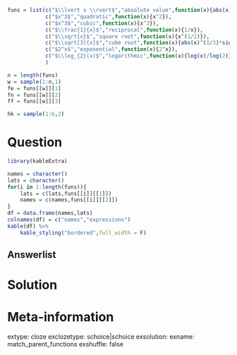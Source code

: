 ```r
funs = list(c("$\\lvert x \\rvert$","absolute value",function(x){abs(x)}),
            c("$x^2$","quadratic",function(x){x^2}),
            c("$x^3$","cubic",function(x){x^3}),
            c("$\\frac{1}{x}$","reciprocal",function(x){1/x}),
            c("$\\sqrt{x}$","square root",function(x){x^(1/2)}),
            c("$\\sqrt[3]{x}$","cube root",function(x){abs(x)^(1/3)*sign(x)}),
            c("$2^x$","exponential",function(x){2^x}),
            c("$\\log_{2}(x)$","logarithmic",function(x){log(x)/log(2)})
            )

n = length(funs)
w = sample(1:n,1)
fe = funs[[w]][1]
fn = funs[[w]][2]
ff = funs[[w]][3]

hk = sample(1:6,2)

```

Question
========

```r
library(kableExtra)

names = character()
lats = character()
for(i in 1:length(funs)){
    lats = c(lats,funs[[i]][[1]])
    names = c(names,funs[[i]][[2]])
}
df = data.frame(names,lats)
colnames(df) = c("names","expressions")
kable(df) %>%
    kable_styling("bordered",full_width = F)

```




Answerlist
--------



Solution
========



Meta-information
============
extype: cloze
exclozetype: schoice|schoice
exsolution: 
exname: match_parent_functions
exshuffle: false